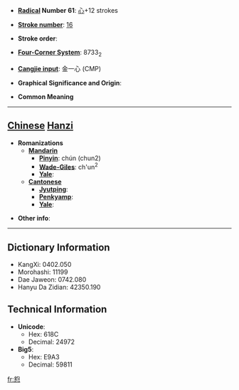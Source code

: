 * '''[[Wiktionary:Chinese radical index| Radical]] Number 61''': [[Wiktionary:Chinese radical index 心|心]]+12 strokes

* '''[[Wiktionary:Chinese total strokes index|Stroke number]]''': [[Wiktionary:Chinese total strokes index 16|16]]

* '''Stroke order''': 

* '''[[Wiktionary:Chinese four corner index|Four-Corner System]]''': 8733<sub>2</sub>

* '''[[Wiktionary:Chinese Cangjie index|Cangjie input]]''': 金一心 (CMP)

* '''Graphical Significance and Origin''': 

* '''Common Meaning'''

----

== [[Chinese]] [[Hanzi]] ==

* '''Romanizations'''
** '''[[Mandarin]]'''
*** '''[[Pinyin]]''': chún (chun2)
*** '''[[Wade-Giles]]''': ch'un<sup>2</sup>
*** '''[[Yale]]''': 
** '''[[Cantonese]]'''
*** '''[[Jyutping]]''':
*** '''[[Penkyamp]]''': 
*** '''[[Yale]]''': 

* '''Other info''': 

----

== Dictionary Information ==

* KangXi: 0402.050
* Morohashi: 11199
* Dae Jaweon: 0742.080
* Hanyu Da Zidian: 42350.190

== Technical Information ==

* '''Unicode''':
** Hex: 618C
** Decimal: 24972
* '''Big5''':
** Hex: E9A3
** Decimal: 59811

[[fr:憌]]